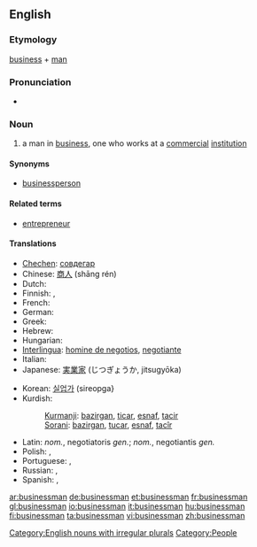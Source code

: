 ==English==
{{wikipedia}}

===Etymology===
[[business]] + [[man]]

===Pronunciation===
* {{audio|en-us-businessman.ogg|Audio (US)}}

===Noun===
{{en-noun|businessmen}}

# a man in [[business]], one who works at a [[commercial]] [[institution]]

====Synonyms====
* [[businessperson]]

====Related terms====
* [[entrepreneur]]

====Translations====
{{trans-top|a man in business, one who works at a commercial institution}}
* [[Chechen]]: [[совдегар]]
* Chinese: [[商人]] (shāng rén)
* Dutch: {{t+|nl|zakenman|m}}
* Finnish: {{t-|fi|liikemies}}, {{t+|fi|bisnesmies}}
* French: {{t+|fr|homme d'affaires|m}}
* German: {{t-|de|Geschäftsmann|m}}
* Greek: {{t+|el|επιχειρηματίας|sc=Grek}}
* Hebrew: {{t|he|איש-עסקים|m|tr=ysh-'asaqym|sc=Hebr}}
* Hungarian: {{t+|hu|üzletember}}
* [[Interlingua]]: [[homine de negotios]], [[negotiante]]
* Italian: {{t|it|uomo d'affari|m}}
* Japanese: [[実業家]] (じつぎょうか, jitsugyōka)
{{trans-mid}}
* Korean: [[실업가]] (sireopga}
* Kurdish:
*: [[Kurmanji]]: [[bazirgan]], [[ticar]], [[esnaf]], [[tacir]]
*: [[Sorani]]: [[bazirgan]], [[tucar]], [[esnaf]], [[tacîr]]
* Latin: {{t-|la|negotiator}} ''nom.'', negotiatoris ''gen.''; {{t|la|negotians}} ''nom.'', negotiantis ''gen.''
* Polish: {{t+|pl|biznesmen|m}}, {{t-|pl|przedsiębiorca|m}}
* Portuguese: {{t|pt|empresário|m}}, {{t|pt|homem de negócios|m}}
* Russian: {{t+|ru|предприниматель|m|tr=predprinimátel’|sc=Cyrl}}, {{t+|ru|бизнесмен|m|tr=biznesmén|sc=Cyrl}}
* Spanish: {{t-|es|hombre de negocios|m}}, {{t-|es|empresario|m}}
{{trans-bottom}}

[[Category:English nouns with irregular plurals]]
[[Category:People]]

[[ar:businessman]]
[[de:businessman]]
[[et:businessman]]
[[fr:businessman]]
[[gl:businessman]]
[[io:businessman]]
[[it:businessman]]
[[hu:businessman]]
[[fi:businessman]]
[[ta:businessman]]
[[vi:businessman]]
[[zh:businessman]]